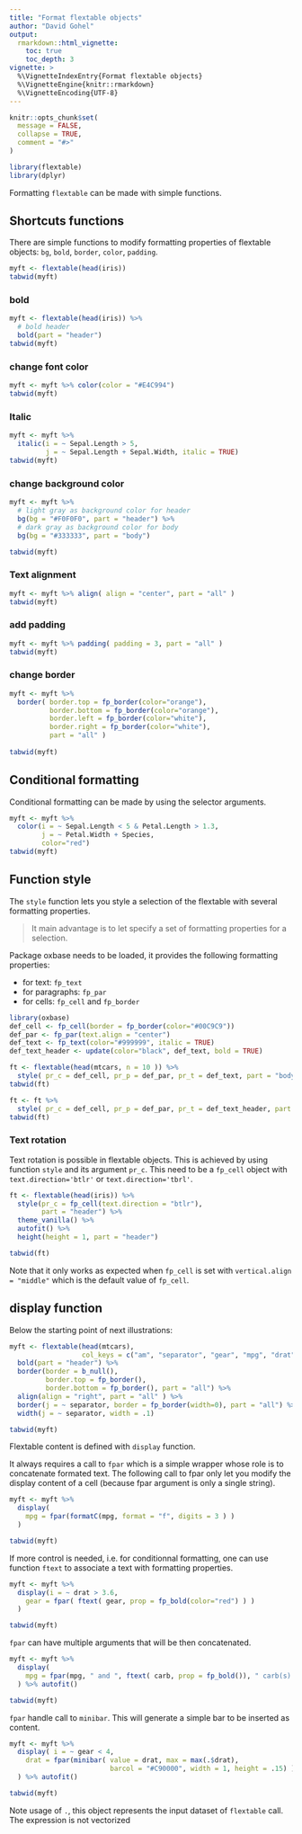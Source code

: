 ```yaml
---
title: "Format flextable objects"
author: "David Gohel"
output: 
  rmarkdown::html_vignette:
    toc: true 
    toc_depth: 3
vignette: >
  %\VignetteIndexEntry{Format flextable objects}
  %\VignetteEngine{knitr::rmarkdown}
  %\VignetteEncoding{UTF-8}
---
```


```r
knitr::opts_chunk$set(
  message = FALSE,
  collapse = TRUE,
  comment = "#>"
)
```

```r
library(flextable)
library(dplyr)
```

Formatting `flextable` can be made with simple functions. 

## Shortcuts functions

There are simple functions to modify formatting properties of flextable objects: `bg`, `bold`, `border`, `color`, `padding`.

```r
myft <- flextable(head(iris))
tabwid(myft)
```

### bold

```r
myft <- flextable(head(iris)) %>% 
  # bold header
  bold(part = "header") 
tabwid(myft)
```

### change font color

```r
myft <- myft %>% color(color = "#E4C994")
tabwid(myft)
```

### Italic

```r
myft <- myft %>% 
  italic(i = ~ Sepal.Length > 5, 
         j = ~ Sepal.Length + Sepal.Width, italic = TRUE)
tabwid(myft)
```

### change background color

```r
myft <- myft %>% 
  # light gray as background color for header
  bg(bg = "#F0F0F0", part = "header") %>% 
  # dark gray as background color for body
  bg(bg = "#333333", part = "body")

tabwid(myft)
```

### Text alignment

```r
myft <- myft %>% align( align = "center", part = "all" )
tabwid(myft)
```


### add padding

```r
myft <- myft %>% padding( padding = 3, part = "all" )
tabwid(myft)
```

### change border

```r
myft <- myft %>% 
  border( border.top = fp_border(color="orange"), 
          border.bottom = fp_border(color="orange"), 
          border.left = fp_border(color="white"), 
          border.right = fp_border(color="white"), 
          part = "all" )
  
tabwid(myft)
```


## Conditional formatting


Conditional formatting can be made by using the selector arguments.

```r
myft <- myft %>% 
  color(i = ~ Sepal.Length < 5 & Petal.Length > 1.3, 
        j = ~ Petal.Width + Species, 
        color="red") 
tabwid(myft)
```



## Function style

The `style` function lets you style a selection of the flextable with several formatting properties. 

> It main advantage is to let specify a set of formatting properties for a selection. 

Package oxbase needs to be loaded, it provides the following formatting properties:

* for text: `fp_text`
* for paragraphs: `fp_par`
* for cells: `fp_cell` and `fp_border`


```r
library(oxbase)
def_cell <- fp_cell(border = fp_border(color="#00C9C9"))
def_par <- fp_par(text.align = "center")
def_text <- fp_text(color="#999999", italic = TRUE)
def_text_header <- update(color="black", def_text, bold = TRUE)

ft <- flextable(head(mtcars, n = 10 )) %>% 
  style( pr_c = def_cell, pr_p = def_par, pr_t = def_text, part = "body")  
tabwid(ft)

ft <- ft %>% 
  style( pr_c = def_cell, pr_p = def_par, pr_t = def_text_header, part = "header")  
tabwid(ft)
```

### Text rotation 

Text rotation is possible in flextable objects. This is achieved by using function `style` and its argument `pr_c`. This need to be a 
`fp_cell` object with `text.direction='btlr'` or `text.direction='tbrl'`.

```r
ft <- flextable(head(iris)) %>% 
  style(pr_c = fp_cell(text.direction = "btlr"), 
        part = "header") %>% 
  theme_vanilla() %>% 
  autofit() %>% 
  height(height = 1, part = "header")

tabwid(ft)
```

Note that it only works as expected when `fp_cell` is set 
with `vertical.align = "middle"` which is the default value 
of `fp_cell`. 

## display function

Below the starting point of next illustrations:

```r
myft <- flextable(head(mtcars), 
                  col_keys = c("am", "separator", "gear", "mpg", "drat" )) %>% 
  bold(part = "header") %>% 
  border(border = b_null(), 
         border.top = fp_border(), 
         border.bottom = fp_border(), part = "all") %>% 
  align(align = "right", part = "all" ) %>%
  border(j = ~ separator, border = fp_border(width=0), part = "all") %>% 
  width(j = ~ separator, width = .1)

tabwid(myft)
```

Flextable content is defined with `display` function. 

It always requires a call to `fpar` which is a simple wrapper whose role is to concatenate  formated text. The following call to fpar only let you modify the display content of a cell (because fpar argument is only a single string). 

```r
myft <- myft %>%
  display( 
    mpg = fpar(formatC(mpg, format = "f", digits = 3 ) ) 
  )

tabwid(myft)
```

If more control is needed, i.e. for conditionnal formatting, one can use function `ftext` to associate a text with formatting properties.

```r
myft <- myft %>%
  display(i = ~ drat > 3.6, 
    gear = fpar( ftext( gear, prop = fp_bold(color="red") ) )
  )

tabwid(myft)
```

`fpar` can have multiple arguments that will be then concatenated.

```r
myft <- myft %>%
  display(
    mpg = fpar(mpg, " and ", ftext( carb, prop = fp_bold()), " carb(s)." ) 
  ) %>% autofit()

tabwid(myft)
```

`fpar` handle call to `minibar`. This will generate a simple bar to be inserted as content.

```r
myft <- myft %>%
  display( i = ~ gear < 4,
    drat = fpar(minibar( value = drat, max = max(.$drat), 
                         barcol = "#C90000", width = 1, height = .15) )
  ) %>% autofit()

tabwid(myft)
```

Note usage of `.`, this object represents the input dataset of `flextable` call. The expression is not vectorized 





